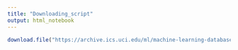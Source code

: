 ```yaml
---
title: "Downloading_script"
output: html_notebook
---
```


```r
download.file("https://archive.ics.uci.edu/ml/machine-learning-databases/00257/Data_User_Modeling_Dataset_Hamdi%20Tolga%20KAHRAMAN.xls", '../Downloads/Data_User_Modeling_Dataset_Hamdi Tolga KAHRAMAN.xls')
```

